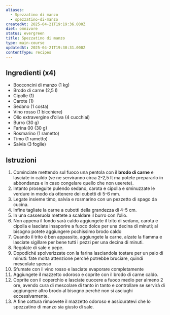 ```yaml
---
aliases:
  - Spezzatino di manzo
  - spezzatino-di-manzo
createdAt: 2025-04-21T19:19:36.000Z
diet: omnivore
status: evergreen
title: Spezzatino di manzo
type: main-course
updatedAt: 2025-04-21T19:30:31.000Z
contentType: recipes
---
```

## Ingredienti (x4)

- Bocconcini di manzo (1 kg)
- Brodo di carne (2,5 l)
- Cipolle (1)
- Carote (1)
- Sedano (1 costa)
- Vino rosso (1 bicchiere)
- Olio extravergine d’oliva (4 cucchiai)
- Burro (30 g)
- Farina 00 (30 g)
- Rosmarino (1 rametto)
- Timo (1 rametto)
- Salvia (3 foglie)

## Istruzioni

1. Cominciate mettendo sul fuoco una pentola con il **brodo di carne** e lasciate in caldo (ve ne serviranno circa 2-2,5 lt ma potete prepararlo in abbondanza e in caso congelare quello che non userete).
2. Intanto proseguite pulendo sedano, carota e cipolla e sminuzzate le verdure in modo da ottenere dei cubetti di 5-6 mm.
3. Legate insieme timo, salvia e rosmarino con un pezzetto di spago da cucina.
4. Infine tagliate la carne a cubotti della grandezza di 4-5 cm.
5. In una casseruola mettete a scaldare il burro con l’olio.
6. Non appena il fondo sarà caldo aggiungete il trito di sedano, carota e cipolla e lasciate insaporire a fuoco dolce per una decina di minuti; al bisogno potete aggiungere pochissimo brodo caldo
7. Quando il trito è ben appassito, aggiungete la carne, alzate la fiamma e lasciate sigillare per bene tutti i pezzi per una decina di minuti.
8. Regolate di sale e pepe.
9. Dopodiché spolverizzate con la farina lasciandola tostare per un paio di minuti: fate molta attenzione perché potrebbe bruciare, quindi mescolate spesso
10. Sfumate con il vino rosso e lasciate evaporare completamente
11. Aggiungete il mazzetto odoroso e coprite con il brodo di carne caldo.
12. Coprite con il coperchio e lasciate cuocere a fuoco medio per almeno 2 ore, avendo cura di mescolare di tanto in tanto e controllare se servirà di aggiungere altro brodo al bisogno perché non si asciughi eccessivamente.
13. A fine cottura rimuovete il mazzetto odoroso e assicuratevi che lo spezzatino di manzo sia giusto di sale.
